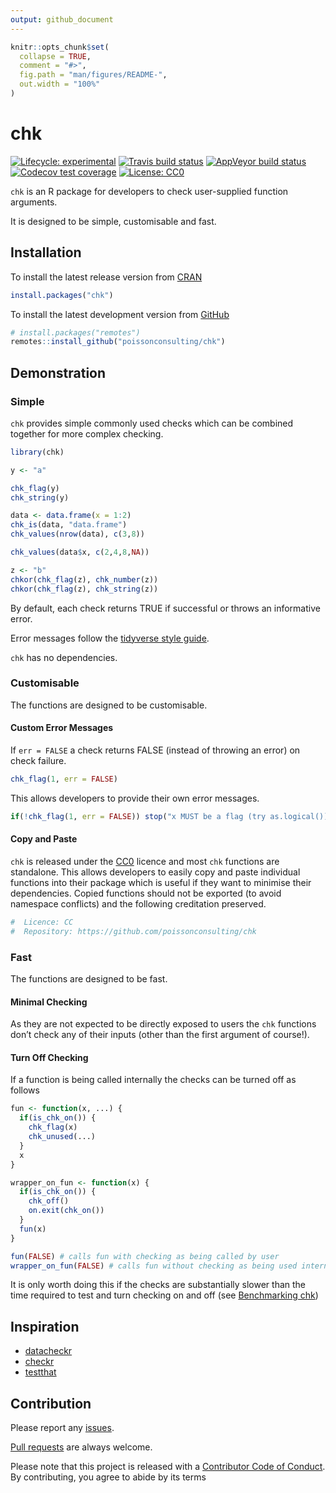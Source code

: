 ```yaml
---
output: github_document
---
```


<!-- README.md is generated from README.Rmd. Please edit that file -->

```r
knitr::opts_chunk$set(
  collapse = TRUE,
  comment = "#>",
  fig.path = "man/figures/README-",
  out.width = "100%"
)
```

# chk

<!-- badges: start -->
[![Lifecycle: experimental](https://img.shields.io/badge/lifecycle-experimental-orange.svg)](https://www.tidyverse.org/lifecycle/#experimental)
[![Travis build status](https://travis-ci.com/poissonconsulting/chk.svg?branch=master)](https://travis-ci.com/poissonconsulting/chk)
[![AppVeyor build status](https://ci.appveyor.com/api/projects/status/github/poissonconsulting/chk?branch=master&svg=true)](https://ci.appveyor.com/project/poissonconsulting/chk)
[![Codecov test coverage](https://codecov.io/gh/poissonconsulting/chk/branch/master/graph/badge.svg)](https://codecov.io/gh/poissonconsulting/chk?branch=master)
[![License: CC0](https://img.shields.io/badge/License-CC0-blue.svg)](https://creativecommons.org/publicdomain/zero/1.0/)
<!-- badges: end -->

`chk` is an R package for developers to check user-supplied function arguments.

It is designed to be simple, customisable and fast.

## Installation

To install the latest release version from [CRAN](https://cran.r-project.org)
```r
install.packages("chk")
```

To install the latest development version from [GitHub](https://github.com/poissonconsulting/chk)
```r
# install.packages("remotes")
remotes::install_github("poissonconsulting/chk")
```

## Demonstration

### Simple

`chk` provides simple commonly used checks which can be combined together
for more complex checking.

```r
library(chk)

y <- "a"

chk_flag(y)
chk_string(y)

data <- data.frame(x = 1:2)
chk_is(data, "data.frame")
chk_values(nrow(data), c(3,8))

chk_values(data$x, c(2,4,8,NA))

z <- "b"
chkor(chk_flag(z), chk_number(z))
chkor(chk_flag(z), chk_string(z))
```

By default, each check returns TRUE if successful or throws an informative error.

Error messages follow the [tidyverse style guide](https://style.tidyverse.org/error-messages.html).

`chk` has no dependencies.

### Customisable

The functions are designed to be customisable.

#### Custom Error Messages

If `err = FALSE` a check returns FALSE (instead of throwing an error) on check failure.

```r
chk_flag(1, err = FALSE)
```

This allows developers to provide their own error messages.

```r
if(!chk_flag(1, err = FALSE)) stop("x MUST be a flag (try as.logical())")
```

#### Copy and Paste

`chk` is released under the [CC0](https://creativecommons.org/publicdomain/zero/1.0/) licence
and most `chk` functions are standalone.
This allows developers to easily copy and paste individual functions into their package
which is useful if they want to minimise their dependencies.
Copied functions should not be exported (to avoid namespace conflicts) and the 
following creditation preserved.
```r
#  Licence: CC
#  Repository: https://github.com/poissonconsulting/chk
```

### Fast

The functions are designed to be fast.

#### Minimal Checking

As they are not expected to be directly exposed to users the `chk` functions 
don't check any of their inputs (other than the first argument of course!).

#### Turn Off Checking

If a function is being called internally the checks can be turned off as follows
```r
fun <- function(x, ...) {
  if(is_chk_on()) {
    chk_flag(x)
    chk_unused(...)
  }
  x
}

wrapper_on_fun <- function(x) {
  if(is_chk_on()) {
    chk_off()
    on.exit(chk_on())
  }
  fun(x)
}

fun(FALSE) # calls fun with checking as being called by user
wrapper_on_fun(FALSE) # calls fun without checking as being used internally
```

It is only worth doing this if the checks are substantially slower
than the time required to test and turn checking on and off (see [Benchmarking chk]( https://poissonconsulting.github.io/chk/articles/benchmarking-chk.html))

## Inspiration

- [datacheckr](https://github.com/poissonconsulting/datacheckr/)
- [checkr](https://github.com/poissonconsulting/checkr/)
- [testthat](https://github.com/r-lib/testthat/)

## Contribution

Please report any [issues](https://github.com/poissonconsulting/chk/issues).

[Pull requests](https://github.com/poissonconsulting/chk/pulls) are always welcome.

Please note that this project is released with a [Contributor Code of Conduct](https://github.com/poissonconsulting/chk/blob/master/CODE_OF_CONDUCT.md).
By contributing, you agree to abide by its terms
